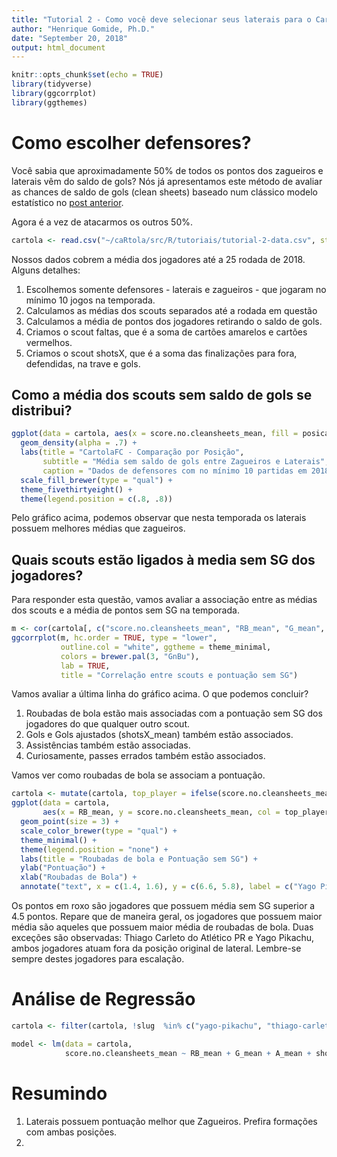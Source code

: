 ```yaml
---
title: "Tutorial 2 - Como você deve selecionar seus laterais para o Cartola F.C.?"
author: "Henrique Gomide, Ph.D."
date: "September 20, 2018"
output: html_document
---
```


```r
knitr::opts_chunk$set(echo = TRUE)
library(tidyverse)
library(ggcorrplot)
library(ggthemes)
```

# Como escolher defensores?

Você sabia que aproximadamente 50% de todos os pontos dos zagueiros e laterais vêm do saldo de gols? Nós já apresentamos este método de avaliar as chances de saldo de gols (clean sheets) baseado num clássico modelo estatístico no [post anterior](https://medium.com/@hpgomide/como-montamos-defesas-no-cartolafc-com-estatística-e-modelagem-de-dados-6f5d58ac1034). 

Agora é a vez de atacarmos os outros 50%.

```r
cartola <- read.csv("~/caRtola/src/R/tutoriais/tutorial-2-data.csv", stringsAsFactors = FALSE)
```

Nossos dados cobrem a média dos jogadores até a 25 rodada de 2018. Alguns detalhes:

1. Escolhemos somente defensores - laterais e zagueiros - que jogaram no mínimo 10 jogos na temporada.
2. Calculamos as médias dos scouts separados até a rodada em questão
3. Calculamos a média de pontos dos jogadores retirando o saldo de gols. 
4. Criamos o scout faltas, que é a soma de cartões amarelos e cartões vermelhos.
5. Criamos o scout shotsX, que é a soma das finalizações para fora, defendidas, na trave e gols.

## Como a média dos scouts sem saldo de gols se distribui?

```r
ggplot(data = cartola, aes(x = score.no.cleansheets_mean, fill = posicao)) + 
  geom_density(alpha = .7) + 
  labs(title = "CartolaFC - Comparação por Posição",
       subtitle = "Média sem saldo de gols entre Zagueiros e Laterais",
       caption = "Dados de defensores com no mínimo 10 partidas em 2018.") +
  scale_fill_brewer(type = "qual") +
  theme_fivethirtyeight() + 
  theme(legend.position = c(.8, .8))
```

Pelo gráfico acima, podemos observar que nesta temporada os laterais possuem melhores médias que zagueiros.

## Quais scouts estão ligados à media sem SG dos jogadores?

Para responder esta questão, vamos avaliar a associação entre as médias dos scouts e a média de pontos sem SG na temporada.

```r
m <- cor(cartola[, c("score.no.cleansheets_mean", "RB_mean", "G_mean", "A_mean", "shotsX_mean", "PE_mean", "faltas_mean")])
ggcorrplot(m, hc.order = TRUE, type = "lower", 
           outline.col = "white", ggtheme = theme_minimal,
           colors = brewer.pal(3, "GnBu"),
           lab = TRUE,
           title = "Correlação entre scouts e pontuação sem SG")
```

Vamos avaliar a última linha do gráfico acima. O que podemos concluir?

1. Roubadas de bola estão mais associadas com a pontuação sem SG dos jogadores do que qualquer outro scout.
2. Gols e Gols ajustados (shotsX_mean) também estão associados.
3. Assistências também estão associadas.
4. Curiosamente, passes errados também estão associados.

Vamos ver como roubadas de bola se associam a pontuação.

```r
cartola <- mutate(cartola, top_player = ifelse(score.no.cleansheets_mean > 4, "Yes", "No"))
ggplot(data = cartola,
       aes(x = RB_mean, y = score.no.cleansheets_mean, col = top_player)) +
  geom_point(size = 3) +
  scale_color_brewer(type = "qual") +
  theme_minimal() + 
  theme(legend.position = "none") + 
  labs(title = "Roubadas de bola e Pontuação sem SG") +
  ylab("Pontuação") +
  xlab("Roubadas de Bola") +
  annotate("text", x = c(1.4, 1.6), y = c(6.6, 5.8), label = c("Yago Pikachu", "Thiago Carleto"), size = 4)
```

Os pontos em roxo são jogadores que possuem média sem SG superior a 4.5 pontos. Repare que de maneira geral, os jogadores que possuem maior média são aqueles que possuem maior média de roubadas de bola. Duas exceções são observadas: Thiago Carleto do Atlético PR e Yago Pikachu, ambos jogadores atuam fora da posição original de lateral. Lembre-se sempre destes jogadores para escalação. 

# Análise de Regressão

```r
cartola <- filter(cartola, !slug  %in% c("yago-pikachu", "thiago-carleto"))

model <- lm(data = cartola,
            score.no.cleansheets_mean ~ RB_mean + G_mean + A_mean + shotsX_mean + PE_mean + faltas_mean)


```


# Resumindo

1. Laterais possuem pontuação melhor que Zagueiros. Prefira formações com ambas posições.
2. 


